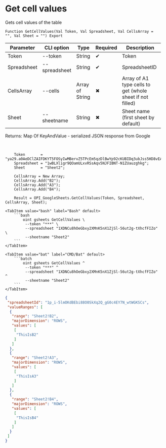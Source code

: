 ﻿---
sidebar_position: 3
---


# Get cell values
 Gets cell values of the table



`Function GetCellValues(Val Token, Val Spreadsheet, Val CellsArray = "", Val Sheet = "") Export`

  | Parameter | CLI option | Type | Required | Description |
  |-|-|-|-|-|
  | Token | --token | String | &#x2714; | Token |
  | Spreadsheet | --spreadsheet | String | &#x2714; | SpreadsheetID |
  | CellsArray | --cells | Array of String | &#x2716; | Array of A1 type cells to get (whole sheet if not filled) |
  | Sheet | --sheetname | String | &#x2716; | Sheet name (first sheet by default) |

  
  Returns:  Map Of KeyAndValue - serialized JSON response from Google

<br/>




```bsl title="1C:Enterprise/OneScript code example"
    Token       = "ya29.a0AeDClZAIFDKYT5FOSyIwMBervZ5TPcEm5qzDlBwYp92cKUBIDq3ubJss5HD8vEAGTlgmWaVCdgtQ1ecN26ZrdtERlCJCaR2fiiTFGXKs-...";
    Spreadsheet = "1wBLXligr9QOamULxvRSsAqv5NJFIBNT-N1ZUauzghkg";
    Sheet       = "Sheet2";

    CellsArray = New Array;
    CellsArray.Add("B2");
    CellsArray.Add("A3");
    CellsArray.Add("B4");

    Result = OPI_GoogleSheets.GetCellValues(Token, Spreadsheet, CellsArray, Sheet);
```
 

 <Tabs>
  
    <TabItem value="bash" label="Bash" default>
        ```bash
            oint gsheets GetCellValues \
             --token "***" \
             --spreadsheet "1XDNCu8hOeGbxy2XMnK5nX1ZjSl-56ut2g-tXhcfFIZo" \
             --sheetname "Sheet2"
        ```
    </TabItem>
  
    <TabItem value="bat" label="CMD/Bat" default>
        ```batch
            oint gsheets GetCellValues ^
             --token "***" ^
             --spreadsheet "1XDNCu8hOeGbxy2XMnK5nX1ZjSl-56ut2g-tXhcfFIZo" ^
             --sheetname "Sheet2"
        ```
    </TabItem>
</Tabs>


```json title="Result"
{
 "spreadsheetId": "1p_i-5lmOKdBEbi88O0SkXq2Q_gG0c4EY7N_wtWGKSCs",
 "valueRanges": [
  {
   "range": "Sheet2!B2",
   "majorDimension": "ROWS",
   "values": [
    [
     "ThisIsB2"
    ]
   ]
  },
  {
   "range": "Sheet2!A3",
   "majorDimension": "ROWS",
   "values": [
    [
     "ThisIsA3"
    ]
   ]
  },
  {
   "range": "Sheet2!B4",
   "majorDimension": "ROWS",
   "values": [
    [
     "ThisIsB4"
    ]
   ]
  }
 ]
}
```
